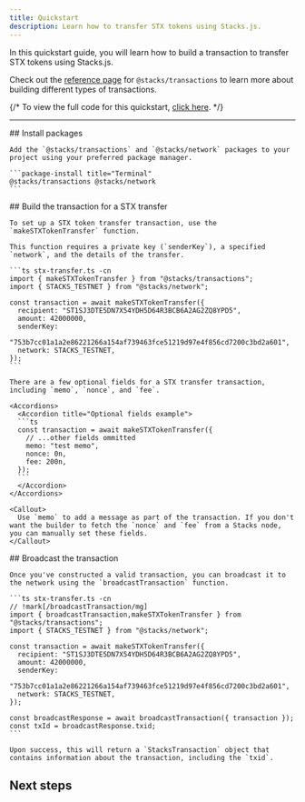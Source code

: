 ```yaml
---
title: Quickstart
description: Learn how to transfer STX tokens using Stacks.js.
---
```



In this quickstart guide, you will learn how to build a transaction to transfer STX tokens using Stacks.js.

Check out the [reference page](/stacks/stacks.js/packages/transactions) for `@stacks/transactions` to learn more about building different types of transactions.

{/* <Callout>
  To view the full code for this quickstart, [click here](https://github.com/hiro-so/stacks.js/tree/main/examples/hello-world).
</Callout> */}

---

<Steps>
  <Step>
    ## Install packages
  
    Add the `@stacks/transactions` and `@stacks/network` packages to your project using your preferred package manager.

    ```package-install title="Terminal"
    @stacks/transactions @stacks/network
    ```
  </Step>
  <Step>
    ## Build the transaction for a STX transfer
  
    To set up a STX token transfer transaction, use the `makeSTXTokenTransfer` function.

    This function requires a private key (`senderKey`), a specified `network`, and the details of the transfer.

    ```ts stx-transfer.ts -cn
    import { makeSTXTokenTransfer } from "@stacks/transactions";
    import { STACKS_TESTNET } from "@stacks/network";

    const transaction = await makeSTXTokenTransfer({
      recipient: "ST1SJ3DTE5DN7X54YDH5D64R3BCB6A2AG2ZQ8YPD5",
      amount: 42000000,
      senderKey:
        "753b7cc01a1a2e86221266a154af739463fce51219d97e4f856cd7200c3bd2a601",
      network: STACKS_TESTNET,
    });
    ```

    There are a few optional fields for a STX transfer transaction, including `memo`, `nonce`, and `fee`.

    <Accordions>
      <Accordion title="Optional fields example">
      ```ts
      const transaction = await makeSTXTokenTransfer({
        // ...other fields ommitted
        memo: "test memo",
        nonce: 0n,
        fee: 200n,
      });
      ```
      </Accordion>
    </Accordions>

    <Callout>
      Use `memo` to add a message as part of the transaction. If you don't want the builder to fetch the `nonce` and `fee` from a Stacks node, you can manually set these fields.
    </Callout>
  </Step>
  <Step>
    ## Broadcast the transaction
  
    Once you've constructed a valid transaction, you can broadcast it to the network using the `broadcastTransaction` function.

    ```ts stx-transfer.ts -cn
    // !mark[/broadcastTransaction/mg]
    import { broadcastTransaction,makeSTXTokenTransfer } from "@stacks/transactions";
    import { STACKS_TESTNET } from "@stacks/network";

    const transaction = await makeSTXTokenTransfer({
      recipient: "ST1SJ3DTE5DN7X54YDH5D64R3BCB6A2AG2ZQ8YPD5",
      amount: 42000000,
      senderKey:
        "753b7cc01a1a2e86221266a154af739463fce51219d97e4f856cd7200c3bd2a601",
      network: STACKS_TESTNET,
    });

    const broadcastResponse = await broadcastTransaction({ transaction });
    const txId = broadcastResponse.txid;
    ```

    Upon success, this will return a `StacksTransaction` object that contains information about the transaction, including the `txid`.
  </Step>
</Steps>

## Next steps

<Cards>
  <Card
    href="/stacks/connect/guides/authenticate-users"
    title="Authenticate users"
    description="Learn how to authenticate users using the Connect package in Stacks.js."
  />
  <Card
    href="/stacks/connect/guides/broadcast-transactions"
    title="Broadcast transactions"
    description="Learn how to sign and broadcast transactions."
  />
  <Card
    href="/stacks/connect/guides/sign-messages"
    title="Sign messages"
    description="Learn how to sign messages using Stacks.js."
  />
</Cards>

